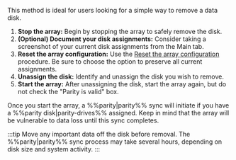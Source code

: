 This method is ideal for users looking for a simple way to remove a data disk.

1. **Stop the array:** Begin by stopping the array to safely remove the disk.
2. **(Optional) Document your disk assignments:** Consider taking a screenshot of your current disk assignments from the Main tab.
3. **Reset the array configuration:** Use the [Reset the array configuration](#reset-the-array-configuration) procedure. Be sure to choose the option to preserve all current assignments.
4. **Unassign the disk:** Identify and unassign the disk you wish to remove.
5. **Start the array:** After unassigning the disk, start the array again, but do not check the "Parity is valid" box.

Once you start the array, a %%parity|parity%% sync will initiate if you have a %%parity disk|parity-drives%% assigned. Keep in mind that the array will be vulnerable to data loss until this sync completes.

:::tip
Move any important data off the disk before removal. The %%parity|parity%% sync process may take several hours, depending on disk size and system activity.
:::
